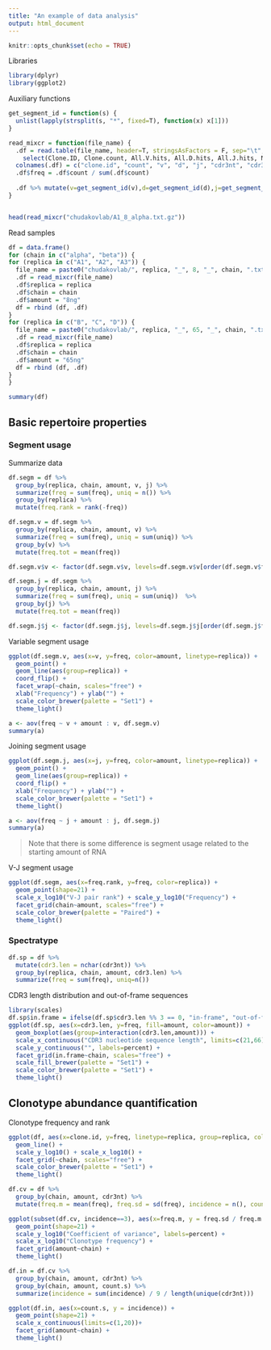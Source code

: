 ```yaml
---
title: "An example of data analysis"
output: html_document
---
```


```r
knitr::opts_chunk$set(echo = TRUE)
```

Libraries

```r
library(dplyr)
library(ggplot2)
```

Auxiliary functions

```r
get_segment_id = function(s) {
  unlist(lapply(strsplit(s, "*", fixed=T), function(x) x[1]))
}

read_mixcr = function(file_name) {
  .df = read.table(file_name, header=T, stringsAsFactors = F, sep="\t", fill = T) %>%
    select(Clone.ID, Clone.count, All.V.hits, All.D.hits, All.J.hits, N..Seq..CDR3, AA..Seq..CDR3)
  colnames(.df) = c("clone.id", "count", "v", "d", "j", "cdr3nt", "cdr3aa")
  .df$freq = .df$count / sum(.df$count)
  
  .df %>% mutate(v=get_segment_id(v),d=get_segment_id(d),j=get_segment_id(j))
}


head(read_mixcr("chudakovlab/A1_8_alpha.txt.gz"))
```

Read samples

```r
df = data.frame()
for (chain in c("alpha", "beta")) {
for (replica in c("A1", "A2", "A3")) {
  file_name = paste0("chudakovlab/", replica, "_", 8, "_", chain, ".txt.gz")
  .df = read_mixcr(file_name)
  .df$replica = replica
  .df$chain = chain
  .df$amount = "8ng"
  df = rbind (df, .df)
}
for (replica in c("B", "C", "D")) {
  file_name = paste0("chudakovlab/", replica, "_", 65, "_", chain, ".txt.gz")
  .df = read_mixcr(file_name)
  .df$replica = replica
  .df$chain = chain
  .df$amount = "65ng"
  df = rbind (df, .df)
}
}

summary(df)
```

## Basic repertoire properties

### Segment usage

Summarize data

```r
df.segm = df %>%
  group_by(replica, chain, amount, v, j) %>%
  summarize(freq = sum(freq), uniq = n()) %>%
  group_by(replica) %>%
  mutate(freq.rank = rank(-freq))

df.segm.v = df.segm %>%
  group_by(replica, chain, amount, v) %>%
  summarize(freq = sum(freq), uniq = sum(uniq)) %>%
  group_by(v) %>%
  mutate(freq.tot = mean(freq))

df.segm.v$v <- factor(df.segm.v$v, levels=df.segm.v$v[order(df.segm.v$freq.tot)])

df.segm.j = df.segm %>%
  group_by(replica, chain, amount, j) %>%
  summarize(freq = sum(freq), uniq = sum(uniq))  %>%
  group_by(j) %>%
  mutate(freq.tot = mean(freq))

df.segm.j$j <- factor(df.segm.j$j, levels=df.segm.j$j[order(df.segm.j$freq.tot)])
```

Variable segment usage

```r
ggplot(df.segm.v, aes(x=v, y=freq, color=amount, linetype=replica)) +
  geom_point() + 
  geom_line(aes(group=replica)) +
  coord_flip() +
  facet_wrap(~chain, scales="free") + 
  xlab("Frequency") + ylab("") +
  scale_color_brewer(palette = "Set1") + 
  theme_light()

a <- aov(freq ~ v + amount : v, df.segm.v)
summary(a)
```

Joining segment usage

```r
ggplot(df.segm.j, aes(x=j, y=freq, color=amount, linetype=replica)) +
  geom_point() + 
  geom_line(aes(group=replica)) +
  coord_flip() +
  xlab("Frequency") + ylab("") +
  scale_color_brewer(palette = "Set1") + 
  theme_light()

a <- aov(freq ~ j + amount : j, df.segm.j)
summary(a)
```

> Note that there is some difference is segment usage related to the starting amount of RNA

V-J segment usage

```r
ggplot(df.segm, aes(x=freq.rank, y=freq, color=replica)) +
  geom_point(shape=21) + 
  scale_x_log10("V-J pair rank") + scale_y_log10("Frequency") +
  facet_grid(chain~amount, scales="free") + 
  scale_color_brewer(palette = "Paired") + 
  theme_light()
```

### Spectratype

```r
df.sp = df %>%
  mutate(cdr3.len = nchar(cdr3nt)) %>%
  group_by(replica, chain, amount, cdr3.len) %>%
  summarize(freq = sum(freq), uniq=n())
```

CDR3 length distribution and out-of-frame sequences

```r
library(scales)
df.sp$in.frame = ifelse(df.sp$cdr3.len %% 3 == 0, "in-frame", "out-of-frame")
ggplot(df.sp, aes(x=cdr3.len, y=freq, fill=amount, color=amount)) +
  geom_boxplot(aes(group=interaction(cdr3.len,amount))) +
  scale_x_continuous("CDR3 nucleotide sequence length", limits=c(21,66), breaks = seq(21,66,by=3)) + 
  scale_y_continuous("", labels=percent) +
  facet_grid(in.frame~chain, scales="free") + 
  scale_fill_brewer(palette = "Set1") + 
  scale_color_brewer(palette = "Set1") + 
  theme_light()
```

## Clonotype abundance quantification

Clonotype frequency and rank

```r
ggplot(df, aes(x=clone.id, y=freq, linetype=replica, group=replica, color=amount)) + 
  geom_line() + 
  scale_y_log10() + scale_x_log10() + 
  facet_grid(~chain, scales="free") + 
  scale_color_brewer(palette = "Set1") + 
  theme_light()
```

```r
df.cv = df %>%
  group_by(chain, amount, cdr3nt) %>%
  mutate(freq.m = mean(freq), freq.sd = sd(freq), incidence = n(), count.s = sum(count)) 
```

```r
ggplot(subset(df.cv, incidence==3), aes(x=freq.m, y = freq.sd / freq.m * (1 + 1/12))) + 
  geom_point(shape=21) + 
  scale_y_log10("Coefficient of variance", labels=percent) +
  scale_x_log10("Clonotype frequency") +
  facet_grid(amount~chain) + 
  theme_light()
```

```r
df.in = df.cv %>%
  group_by(chain, amount, cdr3nt) %>%
  group_by(chain, amount, count.s) %>%
  summarize(incidence = sum(incidence) / 9 / length(unique(cdr3nt)))
```

```r
ggplot(df.in, aes(x=count.s, y = incidence)) + 
  geom_point(shape=21) + 
  scale_x_continuous(limits=c(1,20))+
  facet_grid(amount~chain) + 
  theme_light()
```
